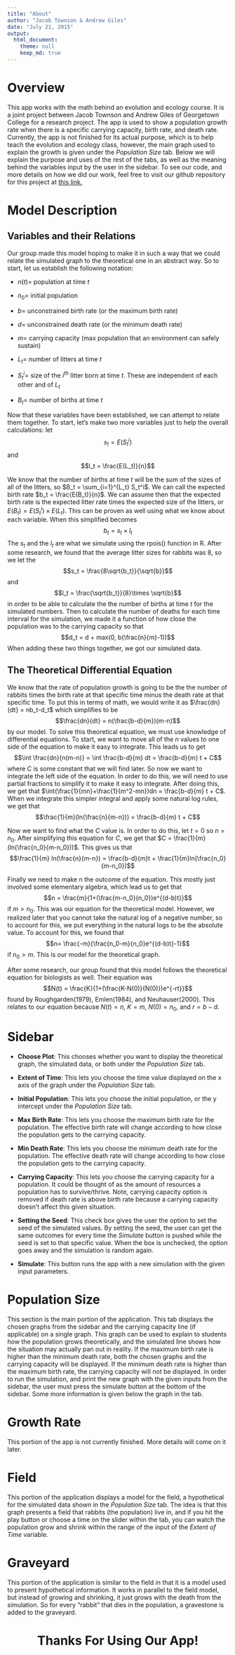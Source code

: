 ```yaml
---
title: "About"
author: "Jacob Townson & Andrew Giles"
date: "July 21, 2015"
output:   
  html_document:
    theme: null
    keep_md: true
---
```


# Overview
This app works with the math behind an evolution and ecology course. It is a joint project between Jacob Townson and Andrew Giles of Georgetown College for a research project. The app is used to show a population growth rate when there is a specific carrying capacity, birth rate, and death rate. Currently, the app is not finished for its actual purpose, which is to help teach the evolution and ecology class, however, the main graph used to explain the growth is given under the *Population Size* tab. Below we will explain the purpose and uses of the rest of the tabs, as well as the meaning behind the variables input by the user in the sidebar. To see our code, and more details on how we did our work, feel free to visit our github repository for this project at <a href = "https://github.com/agiles231/shinyBio" target = "_blank"> this link. </a>

# Model Description

## Variables and their Relations

Our group made this model hoping to make it in such a way that we could relate the simulated graph to the theoretical one in an abstract way. So to start, let us establish the following notation:

- $n(t) =$ population at time $t$

- $n_0 =$ initial population

- $b =$ unconstrained birth rate (or the maximum birth rate)

- $d =$ unconstrained death rate (or the minimum death rate)

- $m =$ carrying capacity (max population that an environment can safely sustain)

- $L_t =$ number of litters at time $t$

- $S_t^i =$ size of the $i^{th}$ litter born at time $t$. These are independent of each other and of $L_t$

- $B_t =$ number of births at time $t$

Now that these variables have been established, we can attempt to relate them together. To start, let's make two more variables just to help the overall calculations: let $$s_t = E(S_t^i)$$ and $$l_t = \frac{E(L_t)}{n}$$ 

We know that the number of births at time $t$ will be the sum of the sizes of all of the litters, so $B_t = \sum_{i=1}^{L_t} S_t^i$. We can call the expected birth rate $b_t = \frac{E(B_t)}{n}$. We can assume then that the expected birth rate is the expected litter rate times the expected size of the litters, or $E(B_t) = E(S_t^i)\times E(L_t)$. This can be proven as well using what we know about each variable. When this simplified becomes $$b_t = s_t\times l_t$$ The $s_t$ and the $l_t$ are what we simulate using the rpois() function in R. After some research, we found that the average litter sizes for rabbits was $8$, so we let the $$s_t = \frac{8\sqrt{b_t}}{\sqrt{b}}$$ and $$l_t = \frac{\sqrt{b_t}}{8}\times \sqrt{b}$$ in order to be able to calculate the the number of births at time $t$ for the simulated numbers. Then to calculate the number of deaths for each time interval for the simulation, we made it a function of how close the population was to the carrying capacity so that $$d_t = d + max(0, b(\frac{n}{m}-1))$$ When adding these two things together, we got our simulated data.

## The Theoretical Differential Equation

We know that the rate of population growth is going to be the the number of rabbits times the birth rate at that specific time minus the death rate at that specific time. To put this in terms of math, we would write it as $\frac{dn}{dt} = nb_t-d_t$ which simplifies to be $$\frac{dn}{dt} = n(\frac{b-d}{m})(m-n)$$ by our model. To solve this theoretical equation, we must use knowledge of differential equations. To start, we want to move all of the $n$ values to one side of the equation to make it easy to integrate. This leads us to get $$\int \frac{dn}{n(m-n)} = \int \frac{b-d}{m} dt = \frac{b-d}{m} t + C$$ where C is some constant that we will find later. So now we want to integrate the left side of the equation. In order to do this, we will need to use partial fractions to simplify it to make it easy to integrate. After doing this, we get that $\int(\frac{1}{mn}+\frac{1}{m^2-mn})dn = \frac{b-d}{m} t + C$. When we integrate this simpler integral and apply some natural log rules, we get that $$\frac{1}{m}(ln(\frac{n}{m-n})) = \frac{b-d}{m} t + C$$ 

Now we want to find what the $C$ value is. In order to do this, let $t=0$ so $n=n_0$. After simplifying this equation for $C$, we get that $C = \frac{1}{m}(ln(\frac{n_0}{m-n_0}))$. This gives us that $$\frac{1}{m} ln(\frac{n}{m-n}) = \frac{b-d}{m}t + \frac{1}{m}ln(\frac{n_0}{m-n_0})$$ 

Finally we need to make n the outcome of the equation. This mostly just involved some elementary algebra, which lead us to get that $$n = \frac{m}{1+(\frac{m-n_0}{n_0})e^{(d-b)t}}$$ if $m > n_0$. This was our equation for the theoretical model. However, we realized later that you cannot take the natural log of a negative number, so to account for this, we put everything in the natural logs to be the absolute value. To account for this, we found that $$n= \frac{-m}{\frac{n_0-m}{n_0}e^{(d-b)t}-1}$$ if $n_0 > m$. This is our model for the theoretical graph. 

After some research, our group found that this model follows the theoretical equation for biologists as well. Their equation was $$N(t) = \frac{K}{1+(\frac{K-N(0)}{N(0)})e^{-rt}}$$ found by Roughgarden(1979), Emlen(1984), and Neuhauser(2000). This relates to our equation because $N(t) = n$, $K=m$, $N(0)=n_0$, and $r = b-d$.

# Sidebar

- **Choose Plot**: This chooses whether you want to display the theoretical graph, the simulated data, or both under the *Population Size* tab.

- **Extent of Time**: This lets you choose the time value displayed on the x axis of the graph under the *Population Size* tab.

- **Initial Population**: This lets you choose the initial population, or the y intercept under the *Population Size* tab.

- **Max Birth Rate**: This lets you choose the maximum birth rate for the population. The effective birth rate will change according to how close the population gets to the carrying capacity.

- **Min Death Rate**: This lets you choose the minimum death rate for the population. The effective death rate will change according to how close the population gets to the carrying capacity.

- **Carrying Capacity**: This lets you choose the carrying capacity for a population. It could be thought of as the amount of resources a population has to survive/thrive. Note, carrying capacity option is removed if death rate is above birth rate because a carrying capacity doesn't affect this given situation.

- **Setting the Seed**: This check box gives the user the option to set the seed of the simulated values. By setting the seed, the user can get the same outcomes for every time the *Simulate* button is pushed while the seed is set to that specific value. When the box is unchecked, the option goes away and the simulation is random again.

- **Simulate**: This button runs the app with a new simulation with the given input parameters.

# Population Size

This section is the main portion of the application. This tab displays the chosen graphs from the sidebar and the carrying capacity line (if applicable) on a single graph. This graph can be used to explain to students how the population grows theoretically, and the simulated line shows how the situation may actually pan out in reality. If the maximum birth rate is higher than the minimum death rate, both the chosen graphs and the carrying capacity will be displayed. If the minimum death rate is higher than the maximum birth rate, the carrying capacity will not be displayed. In order to run the simulation, and print the new graph with the given inputs from the sidebar, the user must press the simulate button at the bottom of the sidebar. Some more information is given below the graph in the tab.

# Growth Rate

This portion of the app is not currently finished. More details will come on it later.

# Field

This portion of the application displays a model for the field, a hypothetical for the simulated data shown in the *Population Size* tab. The idea is that this graph presents a field that rabbits (the population) live in, and if you hit the play button or choose a time on the slider within the tab, you can watch the population grow and shrink within the range of the input of the *Extent of Time* variable. 

# Graveyard

This portion of the application is similar to the field in that it is a model used to present hypothetical information. It works in parallel to the field model, but instead of growing and shrinking, it just grows with the death from the simulation. So for every "rabbit" that dies in the population, a gravestone is added to the graveyard.

<center> <h1>Thanks For Using Our App!</h1> </center>